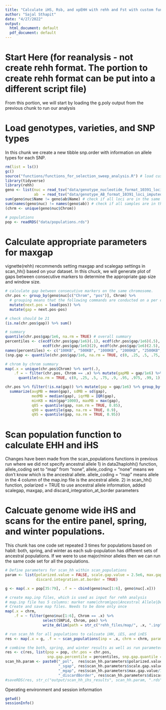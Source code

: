 ```yaml
---
title: "Calculate iHS, Rsb, and xpEHH with rehh and Fst with custom function"
author: "Sajal Sthapit"
date: "4/27/2022"
output:
  html_document: default
  pdf_document: default
---
```


# Start Here (for reanalysis - not create rehh format. The portion to create rehh format can be put into a different script file)
From this portion, we will start by loading the g.poly output from the previous chunk to run our analysis

# Load genotypes, varieties, and SNP types
In this chunk we create a new tibble snp.order with information on allele types for each SNP.
```r
rm(list = ls())
gc()
source("functions/functions_for_selection_sweep_analysis.R") # load custom functions for the analysis
library(tidyverse)
library(rehh)
geno <- list(nuc = read_tsv("data/genotype_nucleotide_format_10391_loci_imputed.txt"),
             ab  = read_tsv("data/genotype_AB_format_10391_loci_imputed.txt"))
sum(geno$nuc$Name != geno$ab$Name) # check if all loci are in the same order
sum(names(geno$nuc) != names(geno$ab)) # check if all samples are in the same order
(chrm <- unique(geno$nuc$Chrom))

# populations
pop <- readRDS("data/populations.rds")
```
# Calculate appropriate parameters for maxgap
vignette(rehh) recommends setting maxgap and scalegap settings in scan_hh() based on your dataset. In this chuck, we will generate plot of gaps between consecutive markers to determine the appropriate gap size and window size.
```r
# calculate gap between consecutive markers on the same chromosome.
chr.pos <- group_by(geno$nuc[c("Chrom", "pos")], Chrom) %>% 
  # grouping means that the following commands are conducted on a per chromosome basis, i.e., the value for the last marker should be NA
  mutate(next.pos = lead(pos)) %>% 
  mutate(gap = next.pos-pos)

# check should be 21
(is.na(chr.pos$gap)) %>% sum()

# summary
quantile(chr.pos$gap/1e6, na.rm = TRUE) # overall summary
percentiles <- c(ecdf(chr.pos$gap/1e6)(.1), ecdf(chr.pos$gap/1e6)(.5), ecdf(chr.pos$gap/1e6)(1),
                 ecdf(chr.pos$gap/1e6)(2), ecdf(chr.pos$gap/1e6)(2.5), ecdf(chr.pos$gap/1e6)(5), ecdf(chr.pos$gap/1e6)(10) )
names(percentiles) <- c("100KB", "500KB", "1000KB", "2000KB", "2500KB", "5000KB", "10000KB")
(snp.gap <- quantile(chr.pos$gap/1e6, na.rm = TRUE, c(0, .25, .5, .75, .9, .95, .975, .99, 1)))

# chrom by chrom summary
map(.x = unique(chr.pos$Chrom) %>% sort(.), 
    .f = ~ filter(chr.pos, Chrom == .x) %>% mutate(gapMB = gap/1e6) %>% .[["gapMB"]] %>% 
      quantile(na.rm = TRUE, c(0, .25, .5, .75, .9, .95, .975, .99, 1)))

chr.pos %>% filter(!is.na(gap)) %>% mutate(gap = gap/1e6) %>% group_by(Chrom) %>% 
  summarize(avgMB = mean(gap), sdMB = sd(gap),
            medMB = median(gap), iqrMB = IQR(gap),
            minKB = min(gap*1000), maxMB = max(gap),
            q85 = quantile(gap, nam.rm = TRUE, 0.85),
            q90 = quantile(gap, na.rm = TRUE, 0.9),
            q95 = quantile(gap, na.rm = TRUE, 0.95))
```

# Scan population function to calculate EHH and iHS
Changes have been made from the scan_populations functions in previous run where we did not specify ancestral allele
1) in data2haplohh() function, allele_coding set to "map" from "none",
  allele_coding = "none" means we don't know which is the ancestral allele.
  allele_coding = "map" means allele in the 4 column of the map.inp file is the ancestral allele.
2) in scan_hh() function, polarized = TRUE to use ancestral allele information,
  added scalegap, maxgap, and discard_integration_at_border parameters

# Calcuate genome wide iHS and scans for the entire panel, spring, and winter populations.
This chunk has one code set repeated 3 times for populations based on habit: both, spring, and winter as each sub-population has different sets of ancestral populations. If we were to use major/minor alleles then we can run the same code set for all the populations.

```r
# Define parameters for scan_hh within scan_populations
param <- list(polarized.value = FALSE, scale.gap.value = 2.5e6, max.gap.value = NA, 
              discard.integration.at.border = TRUE)

g <- map(.x = pop[35:79], .f = ~ cbind(geno$nuc[1:6], geno$nuc[.x]))

# create map.inp files, which is used as input for rehh analysis
# map.inp file has 5 columns: marker name|chrom|pos|Ancestral Allele|Derived Allele. Columns 4 & 5 are not needed when data is unpolarized
# Create and save map files. Needs to be done only once
map(.x = chrm,
    .f = ~ filter(geno$nuc[1:6], Chrom == .x) %>% 
                 select(SNPid, Chrom, pos) %>% 
                 write_delim(path = str_c("rehh_files/map/", .x, ".inp"), col_names = FALSE, delim = " ") )

# run scan_hh for all populations to calcuate iHH, iES, and inES
res <- map(.x = g, .f = ~ scan_populations(inp = .x, chrm = chrm, param = param))

# combine the both, spring, and winter results as well as run parameters ----
res <- c(res, list(pop = pop, chr.pos = chr.pos,
                   snp.gap.percentile = percentiles, snp.gap.quantile = snp.gap, scan_hh.parameters = param))
scan_hh.param <- paste0("_pol",  res$scan_hh.parameters$polarized.value, # paste0 converts NA to character
                        "_sgap", res$scan_hh.parameters$scale.gap.value/1e6, "MB",
                        "_mgap", res$scan_hh.parameters$max.gap.value/1e6, "MB",
                        "_discardBorder", res$scan_hh.parameters$discard.integration.at.border)
#saveRDS(res, str_c("output/scan_hh_ihs_results", scan_hh.param, ".rds"))
```

Operating environment and session information
```r
getwd()
sessionInfo()
```
